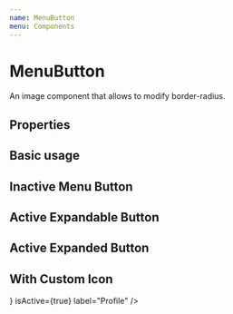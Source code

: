 ```yaml
---
name: MenuButton
menu: Components
---
```



# MenuButton

An image component that allows to modify border-radius.

## Properties

<Props of={MenuButton} />

## Basic usage

<Playground>
  <Grommet>
    <MenuButton isActive={true} label="Profile" />
  </Grommet>
</Playground>

## Inactive Menu Button

<Playground>
  <Grommet>
    <MenuButton isActive={false} label="Profile" />
  </Grommet>
</Playground>

## Active Expandable Button

<Playground>
  <Grommet>
    <MenuButton isActive={true} isExpandable={true} label="Profile" />
  </Grommet>
</Playground>

## Active Expanded Button

<Playground>
  <Grommet>
    <MenuButton isActive={true} isExpandable={true} isExpanded={true} label="Profile" />
  </Grommet>
</Playground>

## With Custom Icon

<Playground>
  <Grommet>
    <MenuButton icon={<User/>} isActive={true} label="Profile" />
  </Grommet>
</Playground>
